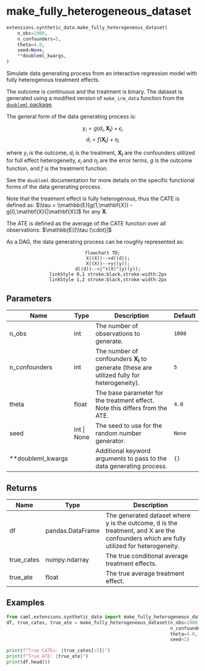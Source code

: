 # make_fully_heterogeneous_dataset { #caml.extensions.synthetic_data.make_fully_heterogeneous_dataset }

```python
extensions.synthetic_data.make_fully_heterogeneous_dataset(
    n_obs=1000,
    n_confounders=5,
    theta=4.0,
    seed=None,
    **doubleml_kwargs,
)
```

Simulate data generating process from an interactive regression model with fully heterogenous treatment effects.

The outcome is continuous and the treatment is binary. The dataset is generated using a modified version of `make_irm_data` function from the [`doubleml` package](https://docs.doubleml.org/stable/index.html).

The general form of the data generating process is:

$$
y_i= g(d_i,\mathbf{X_i})+\epsilon_i
$$
$$
d_i=f(\mathbf{X_i})+\eta_i
$$

where $y_i$ is the outcome, $d_i$ is the treatment, $\mathbf{X_i}$ are the confounders utilized for full effect heterogeneity, $\epsilon_i$ and $\eta_i$ are the error terms, $g$ is the outcome function, and $f$ is the treatment function.

See the `doubleml` documentation for more details on the specific functional forms of the data generating process.

Note that the treatment effect is fully heterogenous, thus the CATE is defined as: $\\tau = \\mathbb{E}[g(1,\mathbf{X}) - g(0,\mathbf{X})|\mathbf{X}]$ for any $\mathbf{X}$.

The ATE is defined as the average of the CATE function over all observations: $\mathbb{E}[\\tau (\cdot)]$

As a DAG, the data generating process can be roughly represented as:

<div style="text-align: center;">
```mermaid
flowchart TD;
    X((X))-->d((d));
    X((X))-->y((y));
    d((d))-->|"τ(X)"|y((y));
    linkStyle 0,1 stroke:black,stroke-width:2px
    linkStyle 1,2 stroke:black,stroke-width:2px
```
</div>

## Parameters {.doc-section .doc-section-parameters}

| Name              | Type        | Description                                                                                        | Default   |
|-------------------|-------------|----------------------------------------------------------------------------------------------------|-----------|
| n_obs             | int         | The number of observations to generate.                                                            | `1000`    |
| n_confounders     | int         | The number of confounders $\mathbf{X_i}$ to generate (these are utilized fully for heterogeneity). | `5`       |
| theta             | float       | The base parameter for the treatment effect. Note this differs from the ATE.                       | `4.0`     |
| seed              | int \| None | The seed to use for the random number generator.                                                   | `None`    |
| **doubleml_kwargs |             | Additional keyword arguments to pass to the data generating process.                               | `{}`      |

## Returns {.doc-section .doc-section-returns}

| Name       | Type             | Description                                                                                                                             |
|------------|------------------|-----------------------------------------------------------------------------------------------------------------------------------------|
| df         | pandas.DataFrame | The generated dataset where y is the outcome, d is the treatment, and X are the confounders which are fully utilized for heterogeneity. |
| true_cates | numpy.ndarray    | The true conditional average treatment effects.                                                                                         |
| true_ate   | float            | The true average treatment effect.                                                                                                      |

## Examples {.doc-section .doc-section-examples}

```python
from caml.extensions.synthetic_data import make_fully_heterogeneous_dataset
df, true_cates, true_ate = make_fully_heterogeneous_dataset(n_obs=1000,
                                                            n_confounders=5,
                                                            theta=4.0,
                                                            seed=1)

print(f"True CATEs: {true_cates[:5]}")
print(f"True ATE: {true_ate}")
print(df.head())
```